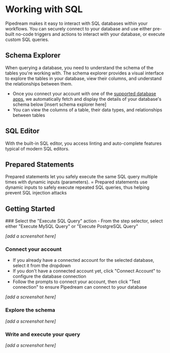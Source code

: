 
# Working with SQL

Pipedream makes it easy to interact with SQL databases within your workflows. You can securely connect to your database and use either pre-built no-code triggers and actions to interact with your database, or execute custom SQL queries.

## Schema Explorer
When querying a database, you need to understand the schema of the tables you're working with. The schema explorer provides a visual interface to explore the tables in your database, view their columns, and understand the relationships between them. 

- Once you connect your account with one of the [supported database apps](/databases#supported-databases), we automatically fetch and display the details of your database's schema below
[insert schema explorer here]
- You can view the columns of a table, their data types, and relationships between tables

## SQL Editor
With the built-in SQL editor, you access linting and auto-complete features typical of modern SQL editors.

## Prepared Statements
Prepared statements let you safely execute the same SQL query multiple times with dynamic inputs (parameters).
= Prepared statements use dynamic inputs to safely execute repeated SQL queries, thus helping prevent SQL injection attacks

## Getting Started

<Steps>
### Select the "Execute SQL Query" action 
- From the step selector, select either "Execute MySQL Query" or "Execute PostgreSQL Query"

_[add a screenshot here]_

### Connect your account
- If you already have a connected account for the selected database, select it from the dropdown
- If you don't have a connected account yet, click "Connect Account" to configure the database connection
- Follow the prompts to connect your account, then click "Test connection" to ensure Pipedream can connect to your database

_[add a screenshot here]_

### Explore the schema
_[add a screenshot here]_

### Write and execute your query
_[add a screenshot here]_

</Steps>